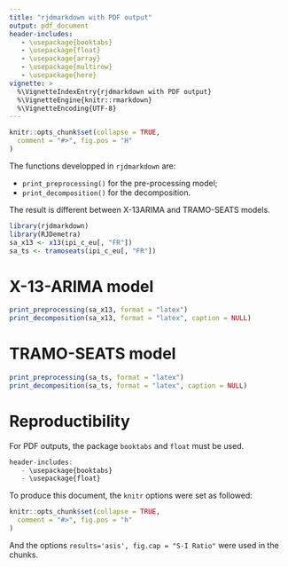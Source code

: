 ```yaml
---
title: "rjdmarkdown with PDF output"
output: pdf_document
header-includes:
   - \usepackage{booktabs}
   - \usepackage{float}
   - \usepackage{array}
   - \usepackage{multirow}
   - \usepackage{here}
vignette: >
  %\VignetteIndexEntry{rjdmarkdown with PDF output}
  %\VignetteEngine{knitr::rmarkdown}
  %\VignetteEncoding{UTF-8}
---
```


```r
knitr::opts_chunk$set(collapse = TRUE,
  comment = "#>", fig.pos = "H"
)
```

The functions developped in `rjdmarkdown` are:

- `print_preprocessing()` for the pre-processing model;  
- `print_decomposition()` for the decomposition.

The result is different between X-13ARIMA and TRAMO-SEATS models.

```r
library(rjdmarkdown)
library(RJDemetra)
sa_x13 <- x13(ipi_c_eu[, "FR"])
sa_ts <- tramoseats(ipi_c_eu[, "FR"])
```

# X-13-ARIMA model

```r
print_preprocessing(sa_x13, format = "latex")
print_decomposition(sa_x13, format = "latex", caption = NULL)
```

# TRAMO-SEATS model

```r
print_preprocessing(sa_ts, format = "latex")
print_decomposition(sa_ts, format = "latex", caption = NULL)
```

# Reproductibility

For PDF outputs, the package `booktabs` and `float` must be used.

```r
header-includes:
   - \usepackage{booktabs}
   - \usepackage{float}
```

To produce this document, the `knitr` options were set as followed:

```r
knitr::opts_chunk$set(collapse = TRUE,
  comment = "#>", fig.pos = "h"
)
```

And the options `results='asis', fig.cap = "S-I Ratio"` were used in the chunks.
